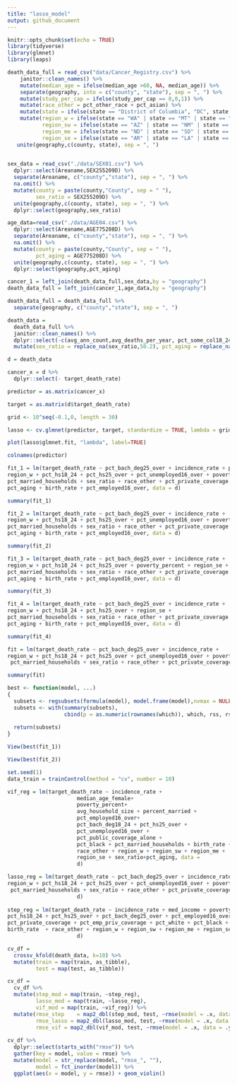 ```yaml
---
title: "lasso_model"
output: github_document
---
```


```r
knitr::opts_chunk$set(echo = TRUE)
library(tidyverse)
library(glmnet)
library(leaps)
```

```r
death_data_full = read_csv("data/Cancer_Registry.csv") %>%
    janitor::clean_names() %>%
    mutate(median_age = ifelse(median_age >60, NA, median_age)) %>%
    separate(geography, into = c("county", "state"), sep = ", ") %>%
    mutate(study_per_cap = ifelse(study_per_cap == 0,0,1)) %>%
    mutate(race_other = pct_other_race + pct_asian) %>%
    mutate(state = ifelse(state == "District of Columbia", "DC", state.abb[match(state, state.name)])) %>% 
    mutate(region_w = ifelse(state == "WA" | state == "MT" | state == "ID" | state == "OR" | state == "WY" | state == "NV" | state == "UT" | state == "CO" | state == "CA", 1, 0),
           region_sw = ifelse(state == "AZ" | state == "NM" | state == "TX" | state == "OK", 1, 0),
           region_me = ifelse(state == "ND" | state == "SD" | state == "NE" | state == "KS" | state == "MN" | state == "IA" | state == "MO" | state == "WI" | state == "IL" | state == "MI" | state == "IN" | state == "OH", 1, 0),
           region_se = ifelse(state == "AR" | state == "LA" | state == "MS" | state == "AL" | state == "GA" | state == "FL" | state == "SC" | state == "NC" | state == "TN" | state == "KY" | state == "VA" | state == "WV" | state == "MD" | state == "DC" , 1, 0)) %>% 
   unite(geography,c(county, state), sep = ", ")
    

sex_data = read_csv("./data/SEX01.csv") %>% 
  dplyr::select(Areaname,SEX255209D) %>% 
  separate(Areaname, c("county","state"), sep = ", ") %>% 
  na.omit() %>% 
  mutate(county = paste(county,"County", sep = " "),
         sex_ratio = SEX255209D) %>% 
  unite(geography,c(county, state), sep = ", ") %>% 
  dplyr::select(geography,sex_ratio)

age_data=read_csv("./data/AGE04.csv") %>% 
  dplyr::select(Areaname,AGE775208D) %>% 
  separate(Areaname, c("county","state"), sep = ", ") %>% 
  na.omit() %>% 
  mutate(county = paste(county,"County", sep = " "),
         pct_aging = AGE775208D) %>% 
  unite(geography,c(county, state), sep = ", ") %>% 
  dplyr::select(geography,pct_aging)

cancer_1 = left_join(death_data_full,sex_data,by = "geography")
death_data_full = left_join(cancer_1,age_data,by = "geography") 

death_data_full = death_data_full %>% 
  separate(geography, c("county","state"), sep = ", ")

death_data =
  death_data_full %>%
  janitor::clean_names() %>%
  dplyr::select(-c(avg_ann_count,avg_deaths_per_year, pct_some_col18_24, binned_inc, county, pct_asian, pct_other_race,state)) %>% 
  mutate(sex_ratio = replace_na(sex_ratio,50.2), pct_aging = replace_na(pct_aging,15.58), pct_private_coverage_alone = replace_na(pct_private_coverage_alone,48.48), pct_employed16_over = replace_na(pct_employed16_over,48.48), median_age = replace_na(median_age,40.82))
```

```r
d = death_data

cancer_x = d %>%
  dplyr::select(- target_death_rate)

predictor = as.matrix(cancer_x)

target = as.matrix(d$target_death_rate)

grid <- 10^seq(-0.1,0, length = 30)

lasso <- cv.glmnet(predictor, target, standardize = TRUE, lambda = grid)

plot(lasso$glmnet.fit, "lambda", label=TRUE)

colnames(predictor)
```


```r
fit_1 = lm(target_death_rate ~ pct_bach_deg25_over + incidence_rate + pct_public_coverage_alone +
region_w + pct_hs18_24 + pct_hs25_over + pct_unemployed16_over + poverty_percent + region_se +
pct_married_households + sex_ratio + race_other + pct_private_coverage +
pct_aging + birth_rate + pct_employed16_over, data = d)

summary(fit_1)

fit_2 = lm(target_death_rate ~ pct_bach_deg25_over + incidence_rate + 
region_w + pct_hs18_24 + pct_hs25_over + pct_unemployed16_over + poverty_percent + region_se +
pct_married_households + sex_ratio + race_other + pct_private_coverage +
pct_aging + birth_rate + pct_employed16_over, data = d)

summary(fit_2)

fit_3 = lm(target_death_rate ~ pct_bach_deg25_over + incidence_rate + 
region_w + pct_hs18_24 + pct_hs25_over + poverty_percent + region_se +
pct_married_households + sex_ratio + race_other + pct_private_coverage +
pct_aging + birth_rate + pct_employed16_over, data = d)

summary(fit_3)

fit_4 = lm(target_death_rate ~ pct_bach_deg25_over + incidence_rate + 
region_w + pct_hs18_24 + pct_hs25_over + region_se +
pct_married_households + sex_ratio + race_other + pct_private_coverage +
pct_aging + birth_rate + pct_employed16_over, data = d)

summary(fit_4)

fit = lm(target_death_rate ~ pct_bach_deg25_over + incidence_rate +
region_w + pct_hs18_24 + pct_hs25_over + pct_unemployed16_over + poverty_percent + region_se +
 pct_married_households + sex_ratio + race_other + pct_private_coverage, data = d)

summary(fit)
```

```r
best <- function(model, ...) 
{
  subsets <- regsubsets(formula(model), model.frame(model),nvmax = NULL, ...)
  subsets <- with(summary(subsets),
                  cbind(p = as.numeric(rownames(which)), which, rss, rsq, adjr2, cp, bic))
  
  return(subsets)
}  

View(best(fit_1))

View(best(fit_2))

```

```r
set.seed(1)
data_train = trainControl(method = "cv", number = 10)

vif_reg = lm(target_death_rate ~ incidence_rate +
                      median_age_female+
                      poverty_percent+
                      avg_household_size + percent_married +
                      pct_employed16_over+
                      pct_bach_deg18_24 + pct_hs25_over +
                      pct_unemployed16_over + 
                      pct_public_coverage_alone + 
                      pct_black + pct_married_households + birth_rate +
                      race_other + region_w + region_sw + region_me +
                      region_se + sex_ratio+pct_aging, data =
                      d)

lasso_reg = lm(target_death_rate ~ pct_bach_deg25_over + incidence_rate +
region_w + pct_hs18_24 + pct_hs25_over + pct_unemployed16_over + poverty_percent + region_se +
 pct_married_households + sex_ratio + race_other + pct_private_coverage, data =
                      d)
  
step_reg = lm(target_death_rate ~ incidence_rate + med_income + poverty_percent  + median_age_male + percent_married +
pct_hs18_24 + pct_hs25_over + pct_bach_deg25_over + pct_employed16_over + pct_unemployed16_over  +
pct_private_coverage + pct_emp_priv_coverage + pct_white + pct_black + pct_married_households +
birth_rate  + race_other + region_w + region_sw + region_me + region_se + sex_ratio + pct_aging, data =
                      d)

cv_df =
  crossv_kfold(death_data, k=10) %>% 
  mutate(train = map(train, as_tibble),
         test = map(test, as_tibble))

cv_df = 
  cv_df %>% 
  mutate(step_mod = map(train, ~step_reg),
         lasso_mod = map(train, ~lasso_reg),
         vif_mod = map(train, ~vif_reg)) %>% 
  mutate(rmse_step    = map2_dbl(step_mod, test, ~rmse(model = .x, data = .y)),
         rmse_lasso = map2_dbl(lasso_mod, test, ~rmse(model = .x, data = .y)),
         rmse_vif = map2_dbl(vif_mod, test, ~rmse(model = .x, data = .y)))
  
cv_df %>% 
  dplyr::select(starts_with("rmse")) %>% 
  gather(key = model, value = rmse) %>% 
  mutate(model = str_replace(model, "rmse_", ""),
         model = fct_inorder(model)) %>% 
  ggplot(aes(x = model, y = rmse)) + geom_violin()
```



